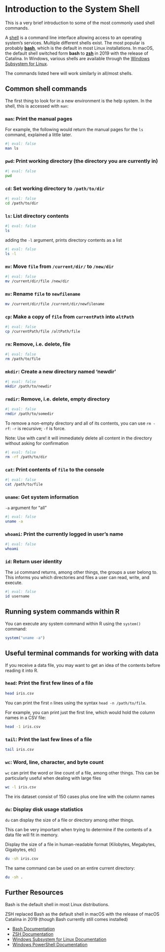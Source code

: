 # Introduction to the System Shell {#shell}

This is a very brief introduction to some of the most commonly used shell commands.

A [shell](https://en.wikipedia.org/wiki/Unix_shell) is a command line interface allowing access to 
an operating system's services. Multiple different shells exist. The most popular is probably 
[**bash**](https://en.wikipedia.org/wiki/Bash_%28Unix_shell%29), which is the default in most Linux 
installations. In macOS, the default shell switched form **bash** to 
[**zsh**](https://en.wikipedia.org/wiki/Z_shell) in 2019 with the release of Catalina. In Windows,
various shells are available through the 
[Windows Subsystem for Linux](https://en.wikipedia.org/wiki/Windows_Subsystem_for_Linux).

The commands listed here will work similarly in all/most shells.

## Common shell commands

The first thing to look for in a new environment is the help system. In the shell, this is accessed with `man`:

### `man`: Print the manual pages

For example, the following would return the manual pages for the `ls` command, explained
a little later.

```bash
#| eval: false
man ls
```

### `pwd`: Print working directory (the directory you are currently in)

```bash
#| eval: false
pwd
```

### `cd`: Set working directory to `/path/to/dir`

```bash
#| eval: false
cd /path/to/dir
```

### `ls`: List directory contents

```bash
#| eval: false
ls
```

adding the `-l` argument, prints directory contents as a list

```bash
#| eval: false
ls -l
```

### `mv`: Move `file` from `/current/dir/` to `/new/dir`  

```bash
#| eval: false
mv /current/dir/file /new/dir
```

### `mv`: Rename `file` to `newfilename` 

```bash
mv /current/dir/file /current/dir/newfilename
```

### `cp`: Make a copy of `file` from `currentPath` into `altPath`

```bash
#| eval: false
cp /currentPath/file /altPath/file
```

### `rm`: Remove, i.e. delete, file

```bash
#| eval: false
rm /path/to/file
```

### `mkdir`: Create a new directory named 'newdir'

```bash
#| eval: false
mkdir /path/to/newdir
```

### `rmdir`: Remove, i.e. delete, **empty** directory

```bash
#| eval: false
rmdir /path/to/somedir
```

To remove a non-empty directory and all of its contents, you can use `rm -rf`:
`-r` is recursive; `-f` is force.

Note: Use with care! it will immediately delete all content in the directory without
asking for confirmation

```bash
#| eval: false
rm -rf /path/to/dir
```

### `cat`: Print contents of `file` to the console

```bash
#| eval: false
cat /path/to/file
```

### `uname`: Get system information

`-a` argument for "all"

```bash
#| eval: false
uname -a
```

### `whoami`: Print the currently logged in user's name

```bash
#| eval: false
whoami
```

### `id`: Return user identity

The `id` command returns, among other things, the groups a user belong to.
This informs you which directories and files a user can read, write, and execute.

```bash
#| eval: false
id username
```

## Running system commands within R

You can execute any system command within R using the `system()` command:

```r
system("uname -a")
```

## Useful terminal commands for working with data

If you receive a data file, you may want to get an idea of the contents before reading it
into R.

### `head`: Print the first few lines of a file

```bash
head iris.csv
```

You can print the first `n` lines using the syntax `head -n /path/to/file`.

For example, you can print just the first line, which would hold the column names in a
CSV file:

```bash
head -1 iris.csv
```

### `tail`: Print the last few lines of a file

```bash
tail iris.csv
```

### `wc`: Word, line, character, and byte count

`wc` can print the word or line count of a file, among other things. This can be 
particularly useful when dealing with large files

```bash
wc -l iris.csv
```

The iris dataset consist of 150 cases plus one line with the column names

### `du`: Display disk usage statistics

`du` can display the size of a file or directory among other things.

This can be very important when trying to determine if the contents of a data file will fit in memory.

Display the size of a file in human-readable format (Kilobytes, Megabytes, Gigabytes, etc)

```bash
du -sh iris.csv
```

The same command can be used on an entire current directory:

```bash
du -sh .
```

## Further Resources

Bash is the default shell in most Linux distributions. 

ZSH replaced Bash as the default
shell in macOS with the release of macOS Catalina in 2019 (though Bash currently still
comes installed)

- [Bash Documentation](https://www.gnu.org/software/bash/manual/)
- [ZSH Documentation](https://zsh.sourceforge.io/Doc/)
- [Windows Subsystem for Linux Documentation](https://learn.microsoft.com/en-us/windows/wsl/about)
- [Windows PowerShell Documentation](https://learn.microsoft.com/en-us/powershell/)
